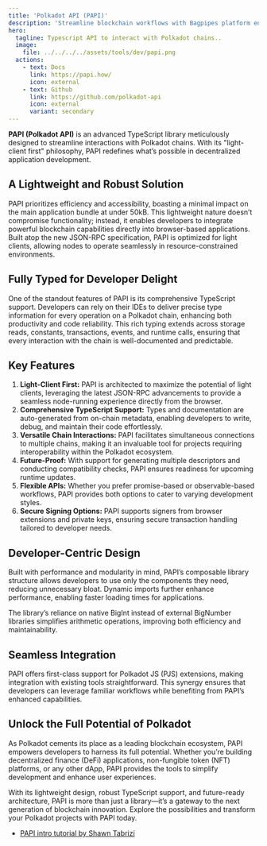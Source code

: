 ```yaml
---
title: 'Polkadot API (PAPI)'
description: 'Streamline blockchain workflows with Bagpipes platform enabling seamless automation, innovation, and cross-chain dApp creation.'
hero:
  tagline: Typescript API to interact with Polkadot chains..
  image: 
    file: ../../../../assets/tools/dev/papi.png
  actions:
    - text: Docs
      link: https://papi.how/
      icon: external
    - text: Github
      link: https://github.com/polkadot-api
      icon: external
      variant: secondary
---
```


**PAPI (Polkadot API)** is an advanced TypeScript library meticulously designed to streamline interactions with Polkadot chains. With its "light-client first" philosophy, PAPI redefines what’s possible in decentralized application development.
## A Lightweight and Robust Solution
PAPI prioritizes efficiency and accessibility, boasting a minimal impact on the main application bundle at under 50kB. This lightweight nature doesn’t compromise functionality; instead, it enables developers to integrate powerful blockchain capabilities directly into browser-based applications. Built atop the new JSON-RPC specification, PAPI is optimized for light clients, allowing nodes to operate seamlessly in resource-constrained environments.

## Fully Typed for Developer Delight
One of the standout features of PAPI is its comprehensive TypeScript support. Developers can rely on their IDEs to deliver precise type information for every operation on a Polkadot chain, enhancing both productivity and code reliability. This rich typing extends across storage reads, constants, transactions, events, and runtime calls, ensuring that every interaction with the chain is well-documented and predictable.

## Key Features
1. **Light-Client First:** PAPI is architected to maximize the potential of light clients, leveraging the latest JSON-RPC advancements to provide a seamless node-running experience directly from the browser.
2. **Comprehensive TypeScript Support:** Types and documentation are auto-generated from on-chain metadata, enabling developers to write, debug, and maintain their code effortlessly.
3. **Versatile Chain Interactions:** PAPI facilitates simultaneous connections to multiple chains, making it an invaluable tool for projects requiring interoperability within the Polkadot ecosystem.
4. **Future-Proof:** With support for generating multiple descriptors and conducting compatibility checks, PAPI ensures readiness for upcoming runtime updates.
5. **Flexible APIs:** Whether you prefer promise-based or observable-based workflows, PAPI provides both options to cater to varying development styles.
6. **Secure Signing Options:** PAPI supports signers from browser extensions and private keys, ensuring secure transaction handling tailored to developer needs.

## Developer-Centric Design
Built with performance and modularity in mind, PAPI’s composable library structure allows developers to use only the components they need, reducing unnecessary bloat. Dynamic imports further enhance performance, enabling faster loading times for applications.

The library’s reliance on native BigInt instead of external BigNumber libraries simplifies arithmetic operations, improving both efficiency and maintainability.

## Seamless Integration
PAPI offers first-class support for Polkadot JS (PJS) extensions, making integration with existing tools straightforward. This synergy ensures that developers can leverage familiar workflows while benefiting from PAPI’s enhanced capabilities.

## Unlock the Full Potential of Polkadot
As Polkadot cements its place as a leading blockchain ecosystem, PAPI empowers developers to harness its full potential. Whether you’re building decentralized finance (DeFi) applications, non-fungible token (NFT) platforms, or any other dApp, PAPI provides the tools to simplify development and enhance user experiences.

With its lightweight design, robust TypeScript support, and future-ready architecture, PAPI is more than just a library—it’s a gateway to the next generation of blockchain innovation. Explore the possibilities and transform your Polkadot projects with PAPI today.

- [PAPI intro tutorial by Shawn Tabrizi](https://github.com/shawntabrizi/papi-intro-tutorial)